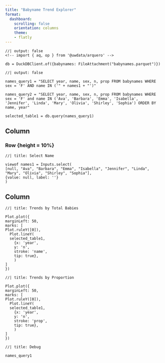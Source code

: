 ```yaml
---
title: "Babyname Trend Explorer"
format:
  dashboard:
    scrolling: false
    orientation: columns
    theme:
    - flatly
---
```


```ojs
//| output: false
<!-- import { aq, op } from '@uwdata/arquero' -->

db = DuckDBClient.of({babynames: FileAttachment("babynames.parquet")})

```

```ojs
//| output: false

names_query1 = "SELECT year, name, sex, n, prop FROM babynames WHERE sex = 'F' AND name IN ('" + names1 + "')"

names_query2 = "SELECT year, name, sex, n, prop FROM babynames WHERE sex = 'F' and name IN ('Ava', 'Barbara', 'Emma', 'Isabella', 'Jennifer', 'Linda', 'Mary', 'Olivia', 'Shirley', 'Sophia') ORDER BY name, year"

selected_table1 = db.query(names_query1)

```



## Column {width=15%}

### Row {height = 10%}

```ojs
//| title: Select Name

viewof names1 = Inputs.select(
[null, "Ava", "Barbara", "Emma", "Isabella", "Jennifer", "Linda", 
"Mary", "Olivia", "Shirley", "Sophia"],
{value: null, label: ''}
)

```

## Column {.tabset}

```ojs
//| title: Trends by Total Babies

Plot.plot({
marginLeft: 50,
marks: [
Plot.ruleY([0]),
  Plot.lineY(
  selected_table1, 
    {x: 'year',
    y: 'n',
    stroke: 'name',
    tip: true},
    )
]
})

```

```ojs
//| title: Trends by Proportion

Plot.plot({
marginLeft: 50,
marks: [
Plot.ruleY([0]),
  Plot.lineY(
  selected_table1, 
    {x: 'year',
    y: 'n',
    stroke: 'prop',
    tip: true},
    )
]
})

```


```ojs
//| title: Debug

names_query1

```


